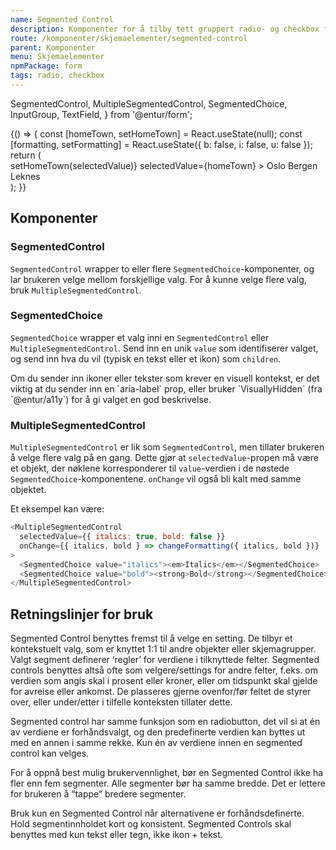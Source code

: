 ```yaml
---
name: Segmented Control
description: Komponenter for å tilby tett gruppert radio- og checkbox funksjonalitet
route: /komponenter/skjemaelementer/segmented-control
parent: Komponenter
menu: Skjemaelementer
npmPackage: form
tags: radio, checkbox
---
```


  SegmentedControl,
  MultipleSegmentedControl,
  SegmentedChoice,
  InputGroup,
  TextField,
} from '@entur/form';

<PageHeader />

<Playground>
  {() => {
    const [homeTown, setHomeTown] = React.useState(null);
    const [formatting, setFormatting] = React.useState({ b: false, i: false, u: false });
    return (
        <div style={{ marginBottom: '1rem' }}>
          <SegmentedControl
            label="Velg din hjemby"
            onChange={selectedValue => setHomeTown(selectedValue)}
            selectedValue={homeTown}
          >
            <SegmentedChoice value="Oslo">Oslo</SegmentedChoice>
            <SegmentedChoice value="Bergen">Bergen</SegmentedChoice>
            <SegmentedChoice value="Leknes">Leknes</SegmentedChoice>
          </SegmentedControl>
        </div>
    );
}}

</Playground>

## Komponenter

### SegmentedControl

<ImportStatement imports="SegmentedControl" />
<Props of={SegmentedControl} />

`SegmentedControl` wrapper to eller flere `SegmentedChoice`-komponenter, og lar brukeren velge mellom forskjellige valg. For å kunne velge flere valg, bruk `MultipleSegmentedControl`.

### SegmentedChoice

<ImportStatement imports="SegmentedChoice" />
<Props of={SegmentedChoice} />

`SegmentedChoice` wrapper et valg inni en `SegmentedControl` eller `MultipleSegmentedControl`. Send inn en unik `value` som identifiserer valget, og send inn hva du vil (typisk en tekst eller et ikon) som `children`.

<BannerAlertBox variant="info" title="Husk beskrivelser for skjermlesere">
  Om du sender inn ikoner eller tekster som krever en visuell kontekst, er det
  viktig at du sender inn en `aria-label` prop, eller bruker `VisuallyHidden`
  (fra `@entur/a11y`) for å gi valget en god beskrivelse.
</BannerAlertBox>

### MultipleSegmentedControl

<ImportStatement imports="MultipleSegmentedControl" />
<Props of={MultipleSegmentedControl} />

`MultipleSegmentedControl` er lik som `SegmentedControl`, men tillater brukeren å velge flere valg på en gang. Dette gjør at `selectedValue`-propen må være et objekt, der nøklene korresponderer til `value`-verdien i de nøstede `SegmentedChoice`-komponentene. `onChange` vil også bli kalt med samme objektet.

Et eksempel kan være:

```js
<MultipleSegmentedControl
  selectedValue={{ italics: true, bold: false }}
  onChange={{ italics, bold } => changeFormatting({ italics, bold })}
>
  <SegmentedChoice value="italics"><em>Italics</em></SegmentedChoice>
  <SegmentedChoice value="bold"><strong>Bold</strong></SegmentedChoice>
</MultipleSegmentedControl>
```

## Retningslinjer for bruk

Segmented Control benyttes fremst til å velge en setting. De tilbyr et kontekstuelt valg, som er knyttet 1:1 til andre
objekter eller skjemagrupper. Valgt segment definerer ‘regler’ for verdiene i tilknyttede felter.
Segmented controls benyttes altså ofte som velgere/settings for andre felter, f.eks. om verdien som angis skal
i prosent eller kroner, eller om tidspunkt skal gjelde for avreise eller ankomst. De plasseres gjerne ovenfor/før
feltet de styrer over, eller under/etter i tilfelle konteksten tillater dette.

Segmented control har samme funksjon som en radiobutton, det vil si at én av verdiene er forhåndsvalgt, og den predefinerte
verdien kan byttes ut med en annen i samme rekke. Kun én av verdiene innen en segmented control kan velges.

For å oppnå best mulig brukervennlighet, bør en Segmented Control ikke ha fler enn fem segmenter. Alle segmenter bør ha samme bredde.
Det er lettere for brukeren å “tappe” bredere segmenter.

Bruk kun en Segmented Control når alternativene er forhåndsdefinerte. Hold segmentinnholdet kort og konsistent.
Segmented Controls skal benyttes med kun tekst eller tegn, ikke ikon + tekst.

